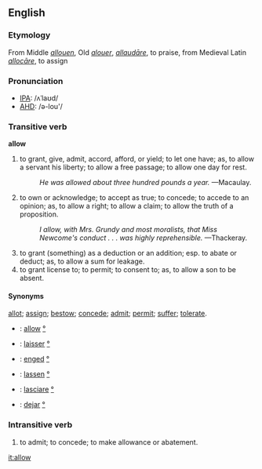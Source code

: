 ==English==
===Etymology===
From Middle {{E.}} ''[[allouen]]'', Old {{F.}} ''[[alouer]]'', {{L.}} ''[[allaudāre]]'', to praise, from Medieval Latin ''[[allocāre]]'', to assign

===Pronunciation===
*[[IPA]]: /ʌˈlaʊd/
*[[AHD]]: /ə-lou'/

===Transitive verb===
'''allow'''
# to grant, give, admit, accord, afford, or yield; to let one have; as, to allow a servant his liberty; to allow a free passage; to allow one day for rest.
#:    ''He was allowed about three hundred pounds a year.'' &mdash;Macaulay.
# to own or acknowledge; to accept as true; to concede; to accede to an opinion; as, to allow a right; to allow a claim; to allow the truth of a proposition.
#:    ''I allow, with Mrs. Grundy and most moralists, that Miss Newcome's conduct . . . was highly reprehensible.'' &mdash;Thackeray.
# to grant (something) as a deduction or an addition; esp. to abate or deduct; as, to allow a sum for leakage.
# to grant license to; to permit; to consent to; as, to allow a son to be absent.

====Synonyms====
[[allot]]; [[assign]]; [[bestow]]; [[concede]]; [[admit]]; [[permit]]; [[suffer]]; [[tolerate]].

*{{en}}: [[allow]] [[:en:allow|°]]
*{{fr}}: [[laisser]] [[:fr:laisser|°]]
*{{hu}}: [[enged]] [[:hu:enged|°]]
*{{de}}: [[lassen]] [[:de:lassen|°]]
*{{it}}: [[lasciare]] [[:it:lasciare|°]]
*{{es}}: [[dejar]] [[:es:dejar|°]]

<!-- material copied from Webster's Revised Unabridged Dictionary (1913) -->

===Intransitive verb===
# to admit; to concede; to make allowance or abatement.

[[it:allow]]